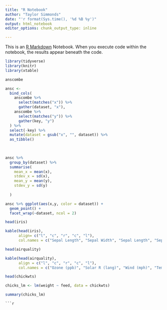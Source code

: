 ```yaml
---
title: "R Notebook"
author: "Taylor Simmonds"
date: "'r format(Sys.time(), '%d %B %y')"
output: html_notebook
editor_options: chunk_output_type: inline

---
```


This is an [R Markdown](http://rmarkdown.rstudio.com) Notebook. When you execute code within the notebook, the results appear beneath the code. 
```r
library(tidyverse)
library(knitr)
library(xtable)

```

```r
anscombe

```

```r
ansc <-
  bind_cols(
    anscombe %>% 
      select(matches("x")) %>% 
      gather(dataset, "x"),
    anscombe %>% 
      select(matches("y")) %>% 
      gather(key, "y")
  ) %>%
  select(-key) %>% 
  mutate(dataset = gsub("x", "", dataset)) %>%  
  as_tibble()
      
  
```

```r
ansc %>% 
  group_by(dataset) %>% 
  summarise(
    mean_x = mean(x),
    stdev_x = sd(x),
    mean_y = mean(y),
    stdev_y = sd(y)
  
  )
```

```r
ansc %>% ggplot(aes(x,y, color = dataset)) +
  geom_point() +
  facet_wrap(~dataset, ncol = 2)

```

```r
head(iris)
```

```r
kable(head(iris), 
      align= c("l", "c", "r", "c", "l"),
      col.names = c("Sepal Length", "Sepal Width", "Sepal Length", "Sepal Width", "Species"))
```

```r
head(airquality)
```

```r
kable(head(airquality),
      align = c("l", "c", "r", "c", "l"),
      col.names = c("Ozone (ppb)", "Solar R (lang)", "Wind (mph)", "Temp (°F)", "Month", "Day"))
```

```r
head(chickwts)
```

```r
chicks_lm <- lm(weight ~ feed, data = chickwts)

summary(chicks_lm)
```


```
```r

```

